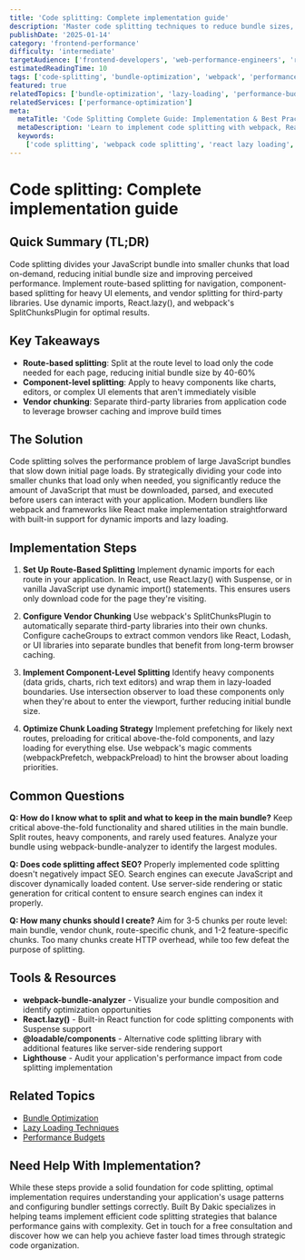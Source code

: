```yaml
---
title: 'Code splitting: Complete implementation guide'
description: 'Master code splitting techniques to reduce bundle sizes, improve loading performance, and deliver faster web applications with strategic JavaScript chunking.'
publishDate: '2025-01-14'
category: 'frontend-performance'
difficulty: 'intermediate'
targetAudience: ['frontend-developers', 'web-performance-engineers', 'react-developers']
estimatedReadingTime: 10
tags: ['code-splitting', 'bundle-optimization', 'webpack', 'performance', 'javascript']
featured: true
relatedTopics: ['bundle-optimization', 'lazy-loading', 'performance-budgets']
relatedServices: ['performance-optimization']
meta:
  metaTitle: 'Code Splitting Complete Guide: Implementation & Best Practices 2024'
  metaDescription: 'Learn to implement code splitting with webpack, React, and modern frameworks. Reduce bundle sizes and improve loading performance with practical examples.'
  keywords:
    ['code splitting', 'webpack code splitting', 'react lazy loading', 'bundle optimization', 'javascript performance']
---
```


# Code splitting: Complete implementation guide

## Quick Summary (TL;DR)

Code splitting divides your JavaScript bundle into smaller chunks that load on-demand, reducing initial bundle size and improving perceived performance. Implement route-based splitting for navigation, component-based splitting for heavy UI elements, and vendor splitting for third-party libraries. Use dynamic imports, React.lazy(), and webpack's SplitChunksPlugin for optimal results.

## Key Takeaways

- **Route-based splitting**: Split at the route level to load only the code needed for each page, reducing initial bundle size by 40-60%
- **Component-level splitting**: Apply to heavy components like charts, editors, or complex UI elements that aren't immediately visible
- **Vendor chunking**: Separate third-party libraries from application code to leverage browser caching and improve build times

## The Solution

Code splitting solves the performance problem of large JavaScript bundles that slow down initial page loads. By strategically dividing your code into smaller chunks that load only when needed, you significantly reduce the amount of JavaScript that must be downloaded, parsed, and executed before users can interact with your application. Modern bundlers like webpack and frameworks like React make implementation straightforward with built-in support for dynamic imports and lazy loading.

## Implementation Steps

1. **Set Up Route-Based Splitting**
   Implement dynamic imports for each route in your application. In React, use React.lazy() with Suspense, or in vanilla JavaScript use dynamic import() statements. This ensures users only download code for the page they're visiting.

2. **Configure Vendor Chunking**
   Use webpack's SplitChunksPlugin to automatically separate third-party libraries into their own chunks. Configure cacheGroups to extract common vendors like React, Lodash, or UI libraries into separate bundles that benefit from long-term browser caching.

3. **Implement Component-Level Splitting**
   Identify heavy components (data grids, charts, rich text editors) and wrap them in lazy-loaded boundaries. Use intersection observer to load these components only when they're about to enter the viewport, further reducing initial bundle size.

4. **Optimize Chunk Loading Strategy**
   Implement prefetching for likely next routes, preloading for critical above-the-fold components, and lazy loading for everything else. Use webpack's magic comments (webpackPrefetch, webpackPreload) to hint the browser about loading priorities.

## Common Questions

**Q: How do I know what to split and what to keep in the main bundle?**
Keep critical above-the-fold functionality and shared utilities in the main bundle. Split routes, heavy components, and rarely used features. Analyze your bundle using webpack-bundle-analyzer to identify the largest modules.

**Q: Does code splitting affect SEO?**
Properly implemented code splitting doesn't negatively impact SEO. Search engines can execute JavaScript and discover dynamically loaded content. Use server-side rendering or static generation for critical content to ensure search engines can index it properly.

**Q: How many chunks should I create?**
Aim for 3-5 chunks per route level: main bundle, vendor chunk, route-specific chunk, and 1-2 feature-specific chunks. Too many chunks create HTTP overhead, while too few defeat the purpose of splitting.

## Tools & Resources

- **webpack-bundle-analyzer** - Visualize your bundle composition and identify optimization opportunities
- **React.lazy()** - Built-in React function for code splitting components with Suspense support
- **@loadable/components** - Alternative code splitting library with additional features like server-side rendering support
- **Lighthouse** - Audit your application's performance impact from code splitting implementation

## Related Topics

- [Bundle Optimization]({{/topics/bundle-optimization}})
- [Lazy Loading Techniques]({{/topics/lazy-loading}})
- [Performance Budgets]({{/topics/performance-budgets}})

## Need Help With Implementation?

While these steps provide a solid foundation for code splitting, optimal implementation requires understanding your application's usage patterns and configuring bundler settings correctly. Built By Dakic specializes in helping teams implement efficient code splitting strategies that balance performance gains with complexity. Get in touch for a free consultation and discover how we can help you achieve faster load times through strategic code organization.
